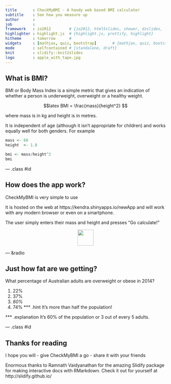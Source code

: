 ```yaml
---
title       : CheckMyBMI - A handy web based BMI calculator
subtitle    : See how you measure up
author      : 
job         : 
framework   : io2012        # {io2012, html5slides, shower, dzslides, ...}
highlighter : highlight.js  # {highlight.js, prettify, highlight}
hitheme     : tomorrow      # 
widgets     : [mathjax, quiz, bootstrap]       # {mathjax, quiz, bootstrap}
mode        : selfcontained # {standalone, draft}
knit        : slidify::knit2slides
logo        : apple_with_tape.jpg
---
```


## What is BMI?

BMI or Body Mass Index is a simple metric that gives an indication of whether a person is underweight, overweight or a healthy weight.

$$latex
BMI = \frac{mass}{height^2}
$$

where mass is in kg and height is in metres.

It is independent of age (although it isn't appropriate for children) and works equally well for both genders. For example
```r
mass <- 60
height  <- 1.8

bmi <- mass/height^2
bmi
```

--- .class #id 

## How does the app work?

CheckMyBMI is very simple to use

It is hosted on the web at https://kendra.shinyapps.io/newApp and will work with any modern browser or even on a smartphone.

The user simply enters their mass and height and presses "Go calculate!"


<div style='text-align: center;'>
<img height='50' src='assets/img/BMIpic.png'/>
</div>



--- &radio

## Just how fat are we getting?

What percentage of Australian adults are overweight or obese in 2014?

1. 22%
2. 37%
3. _60%_
4. 74%
*** .hint 
It's more than half the population!

*** .explanation 
It's 60% of the population or 3 out of every 5 adults.

--- .class #id

## Thanks for reading


I hope you will 
- give CheckMyBMI a go
- share it with your friends 

Enormous thanks to Ramnath Vaidyanathan for the amazing Slidify package for making interactive docs with RMarkdown. Check it out for yourself at http://slidify.github.io/



